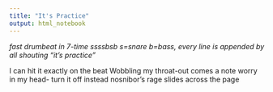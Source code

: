 ```yaml
---
title: "It's Practice"
output: html_notebook
---
```


*fast drumbeat in 7-time ssssbsb s=snare b=bass, every line is appended by all shouting "it's practice"*





I can hit it exactly on the beat
Wobbling my throat-out comes a note
worry in my head- turn it off instead
nosnibor's rage slides across the page




